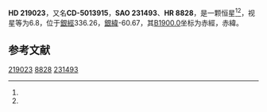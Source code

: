{{Starbox begin
| name = HD 219023
}}
{{Starbox observe
| epoch = [[J2000.0|J2000.0]]
| constell = {{星座名待查}}<ref name=SIMBAD>{{cite web
 | url=http://simbad.u-strasbg.fr/simbad/sim-id?Ident=HR+8828
 | title =Pulsating variable Star
 | publisher=Centre de Données astronomiques de Strasbourg
 | work=SIMBAD
 | accessdate=2012-07-13}}</ref><ref name=DATA>{{cite web
 | url=http://vizier.u-strasbg.fr/viz-bin/VizieR-5?-out.add=.&-source=5050&-corr=PK=HR&-out.max=9999&HR=8828
 | title=VizieR Detailed Page
 | accessdate=2012-07-13
 | archive-date=2019-02-16
 | archive-url=https://web.archive.org/web/20190216102709/http://vizier.u-strasbg.fr/viz-bin/VizieR-5?-out.add=.&-source=5050&-corr=PK=HR&-out.max=9999&HR=8828
 | dead-url=no
 }}</ref>
| 星官 = 
| ra = {{RA|23|13|15}}<ref name=SIMBAD /><ref name=DATA />
| dec = {{DEC|-49|37|8}}<ref name=SIMBAD /><ref name=DATA />
| appmag_v = 6.8<ref name=SIMBAD /><ref name=DATA />
}}
{{Starbox character
| class = G8-K0III<ref name=SIMBAD /><ref name=DATA />
| b-v = 0.92<ref name=SIMBAD /><ref name=DATA />
| u-b = <ref name=SIMBAD /><ref name=DATA />
| r-i = <ref name=SIMBAD /><ref name=DATA />
| variable = 
}}
{{Starbox astrometry
| radial_v = 
| prop_mo_ra = -26
| parallax = 
| p_error = 
}}
{{Starbox catalog
| names =CD-5013915，[[SAO星表|SAO]] 231493，[[HD星表|HD]] 219023，[[HR星表|HR]] 8828}}
{{Starbox reference |Simbad=HR+8828}}
{{Starbox end}}

'''HD 219023'''，又名'''CD-5013915'''，'''SAO 231493'''、'''HR 8828'''，是一颗恒星<ref name=SIMBAD /><ref name=DATA />，视星等为6.8，位于[[銀道座標系|銀經]]336.26，[[銀道座標系|銀緯]]-60.67，其[[B1900.0|B1900.0]]坐标为赤經{{RA|23|7|33.5}}，赤緯{{DEC|-50|-60.67|44}}。

== 参考文献 ==
{{reflist}}

{{star-stub}}

[[Category:HD和HDE天體|219023]]
[[Category:HR天體|8828]]
[[Category:SAO天體|231493]]